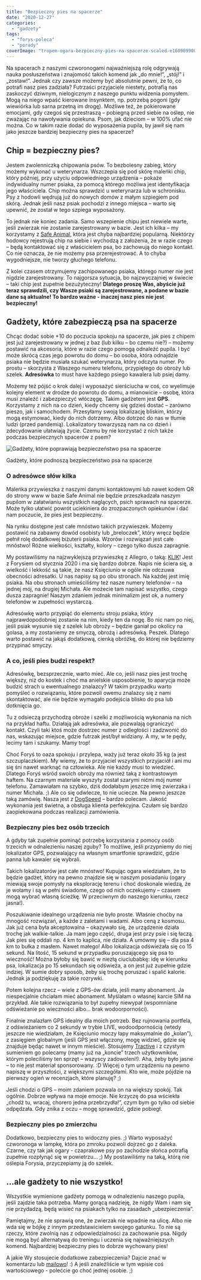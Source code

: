 ```yaml
---
title: "Bezpieczny pies na spacerze"
date: "2020-12-27"
categories: 
  - "gadzety"
tags: 
  - "forys-poleca"
  - "porady"
coverImage: "tropem-ogara-bezpieczny-pies-na-spacerze-scaled-e1609099009676.jpg"
---
```


Na spacerach z naszymi czworonogami najważniejszą rolę odgrywają nauka posłuszeństwa i znajomość takich komend jak „do mnie!”, „stój!” i „zostaw!”. Jednak czy zawsze możemy być absolutnie pewni, że to, co potrafi nasz pies zadziała? Futrzaści przyjaciele niestety, potrafią nas zaskoczyć dziwnym, nielogicznym z naszego punktu widzenia pomysłem. Mogą na niego wpaść kierowane insynktem, np. potrzebą pogoni (gdy wiewiórka lub sarna przetną im drogę). Możliwe też, że pokierowane emocjami, gdy czegoś się przestraszą – pobiegną przed siebie na oślep, nie zważając na nawoływania opiekuna. Psom, jak dzieciom – w 100% ufać nie można. Co w takim razie dodać do wyposażenia pupila, by jawił się nam jako jeszcze bardziej bezpieczny pies na spacerze?

## **Chip = bezpieczny pies?**

Jestem zwolenniczką chipowania psów. To bezbolesny zabieg, który możemy wykonać u weterynarza. Wszczepia się pod skórę maleńki chip, który później, przy użyciu odpowiedniego urządzenia – pokaże indywidualny numer psiaka, za pomocą którego możliwa jest identyfikacja jego właściciela. Chip można sprawdzić u weterynarza lub w schronisku. Psy z hodowli wędrują już do nowych domów z małym szpiegiem pod skórą. Jednak jeśli nasz psiak pochodzi z innego miejsca – warto się upewnić, że został w tego szpiega wyposażony.

To jednak nie koniec zadania. Samo wszepienie chipu jest niewiele warte, jeśli zwierzak nie zostanie zarejestrowany w bazie. Jest ich kilka – my korzystamy z [Safe Animal](https://www.safe-animal.eu/), która jest chyba najbardziej popularną. Niektórzy hodowcy rejestrują chip na siebie i wychodzą z założenia, że w razie czego – będą kontaktować się z właścicielem psa, bo zachowują do niego kontakt. Co nie oznacza, że nie możemy psa przerejestrować. A to chyba wygodniejsze, nie tworzy głuchego telefonu.

Z kolei czasem otrzymujemy zachipowanego psiaka, którego numer nie jest nigdzie zarejestrowany. To najgorsza sytuacja, bo najzwyczajniej w świecie – taki chip jest zupełnie bezużyteczny! **Dlatego proszę Was, abyście już teraz sprawdzili, czy Wasze psiaki są zarejestrowane, a podane w bazie dane są aktualne! To bardzo ważne - inaczej nasz pies nie jest bezpieczny!**

## **Gadżety, które zabezpieczą psa na spacerze**

Chcąc dodać sobie +10 do poczucia spokoju na spacerze, jak pies z chipem jest już zarejestrowany w jednej z baz (lub kilku – bo czemu nie?) – możemy postawić na akcesoria, które w razie czego pomogą odnaleźć pupila. I być może skrócą czas jego powrotu do domu – bo osoba, która odnajdzie psiaka nie będzie musiała szukać weterynarza, który odczyta numer. Po prostu – skorzysta z Waszego numeru telefonu, przypiętego do obroży lub szelek. **Adresówka** to must have każdego psiego kawalera lub psiej damy.

Możemy też pójść o krok dalej i wyposażyć sierściucha w coś, co wyelimuje kolejny element w drodze do powrotu do domu, a mianowicie – osobę, która musi znaleźć i zabezpieczyć włóczęgę. Takim gadżetem jest **GPS**. Korzystamy z nich na co dzień, kiedy chcemy się gdzieś dostać – zarówno pieszo, jak i samochodem. Przesyłamy swoją lokalizację bliskim, którzy mogą estymować, kiedy do nich dotrzemy. Albo dotrzeć do nas w tłumie ludzi (przed pandemią). Lokalizatory towarzyszą nam na co dzień i zdecydowanie ułatwiają życie. Czemu by nie korzystać z nich także podczas bezpiecznych spacerów z psem?

![Gadżety, które poprawiają bezpieczeństwo psa na spacerze](images/tropem-ogara-bezpieczny-pies-gadzety-1024x1024.png)

Gadżety, które podnoszą bezpieczeństwo psa na spacerze

### **O adresówce słów kilka**

Maleńka przywieszka z naszymi danymi kontaktowymi lub nawet kodem QR do strony www w bazie Safe Animal nie będzie przeszkadzała naszym pupilom w załatwianiu wszystkich naglących, psich sprawach na spacerze. Może tylko ułatwić powrót uciekiniera do zrozpaczonych opiekunów i dać nam poczucie, że pies jest bezpieczny.

Na rynku dostępne jest całe mnóstwo takich przywieszek. Możemy postawić na zabawny dowód osobisty lub „breloczek”, który wręcz będzie pełnił rolę dodatkowej biżuterii psiaka. Wzorów i rozwiązań jest całe mnóstwo! Różne wielkości, kształty, kolory – czego tylko dusza zapragnie.

My postawiliśmy na najzwyklejszą przywieszkę z Allegro, o taką: [KLIK](https://allegro.pl/oferta/identyfikator-adresowka-zawieszka-stal-nierdzewna-6989375666)! Jest z Forysiem od stycznia 2020 i ma się bardzo dobrze. Napis nie ściera się, a wielkość i lekkość są takie, że nasz Księciunio w ogóle nie odczuwa obecności adresatki. U nas napisy są po obu stronach. Na każdej jest imię psiaka. Na obu stronach umieściliśmy też nasze numery telefonów – na jednej mój, na drugiej Michała. Ale możecie tam napisać wszystko, czego dusza zapragnie! Naszym zdaniem jednak minimalizm jest ok, a numery telefonów w zupełności wystarczą.

Adresówkę warto przypiąć do elementu stroju psiaka, który najprawdopodobniej zostanie na nim, kiedy ten da nogę. Bo nic nam po niej, jeśli psiak wysunie się z szelek lub obroży – będzie ganiał po okolicy na golasa, a my zostaniemy ze smyczą, obrożą i adresówką. Peszek. Dlatego warto postawić na jakąś dodatkową, cienką obróżkę, do której nie będziemy przypinać smyczy.

### **A co, jeśli pies budzi respekt?**

Adresówkę, bezsprzecznie, warto mieć. Ale co, jeśli nasz pies jest trochę większy, niż do kostek i choć ma anielskie usposobienie, to aparycja może budzić strach u ewentualnego znalazcy? W takim przypadku warto pomyśleć o rozwiązaniu, które pozwoli owemu znalazcy się z nami skontaktować, ale nie będzie wymagało podejścia blisko do psa lub dotknięcia go.

Tu z odsieczą przychodzą obroże i szelki z możliwością wykonania na nich na przykład haftu. Działają jak adresówka, ale pozwalają ograniczyć kontakt. Czyli taki ktoś może dostrzec numer z odległości i zadzwonić do nas, wskazując miejsce, gdzie futrzak jest/był widziany. A my, w te pędy, lecimy tam i szukamy. Mamy trop!

Choć Foryś to oaza spokoju i przylepa, waży już teraz około 35 kg (a jest szczuplaczkiem). My wiemy, że to przyjaciel wszystkich przyjaciół i ani mu się śni nawet warknąć na człowieka. Ale nie każdy musi to wiedzieć. Dlatego Foryś wśród swoich obroży ma również taką z kontrastowym haftem. Na czarnym materiale wyszyty został szarymi nićmi mój numer telefonu. Zamawiałam na szybko, dziś dodałabym jeszcze imię zwierzaka i numer Michała. ;) Ale co się odwlecze, to nie uciecze. Na pewno jeszcze taką zamówię. Nasza jest z [DogSpeed](http://dogspeed.pl/) – bardzo polecam. Jakość wykonania jest świetna, a obsługa klienta perfekcyjna. Czułam się bardzo zaopiekowana podczas realizacji zamówienia.

### **Bezpieczny pies bez osób trzecich**

A gdyby tak zupełnie pominąć potrzebę korzystania z pomocy osób trzecich w odnalezieniu naszej zguby? To możliwe, jeśli przypniemy do niej lokalizator GPS, pozwalający na własnym smartfonie sprawdzić, gdzie panna lub kawaler się wybrali.

Takich lokalizatorów jest całe mnóstwo! Kupując ogara wiedziałam, że to będzie gadżet, który na pewno znajdzie się w naszym posiadaniu (ogary miewają swoje pomysły na eksplorację terenu i choć doskonale wiedzą, że je wołamy i są w pełni świadome, czego od nich oczekujemy – czasem mogą wybrać własną ścieżkę. W przeciwnym do naszego kierunku, rzecz jasna!).

Poszukiwanie idealnego urządzenia nie było proste. Właśnie choćby na mnogość rozwiązań, a każde z zaletami i wadami. Albo ceną z kosmosu. Jak już cena była akceptowalna – okazywało się, że urządzenie działa trochę jak walkie-talkie. Ja mam jego część, druga jest przy psie i się łaczą. Jak pies się oddali np. 4 km to kaplica, nie działa. A umówmy się – dla psa 4 km to bułka z masłem. Nawet małego! Albo lokalizacja odświeżała się co 15 sekund. Na litość, 15 sekund w przypadku poruszającego się psa to wieczność! Można byłoby się bawić w niezłą ciuciubabkę: idę w kierunku psa, lokalizacja po 15 sekundach się odświeża, a on jest już zupełnie gdzie indziej. W sumie dobry sposób, żeby się trochę poruszać i spalić kalorie. Jednak ja podziękuję za takie rozrywki.

Potem kolejna rzecz – wiele z GPS-ów działa, jeśli mamy abonament. Ja niespecjalnie chciałam mieć abonament. Myślałam o własnej karcie SIM na przykład. Ale takie rozwiązania to był zupełny niewypał (wspomniane odświeżanie po wieczności albo... brak wodoorporności).

Finalnie znalazłam GPS idealny dla moich potrzeb. Bez rujnowania portfela, z odświeżaniem co 2 sekundy w trybie LIVE, wodoodpornością (wtedy jeszcze nie wiedziałam, że Księciunio moczy łapy maksymalnie do „kolan”), z zasięgiem globalnym (jeśli GPS jest włączony, mogę widzieć, gdzie się znajduje będąc nawet w innym mieście). Stosujemy [Tractive](https://tractive.com/pl/) i z czystym sumieniem go polecamy (mamy już na „koncie” trzech użytkowników, którym poleciliśmy ten sprzęt – wszyscy zadowoleni!). Aha, żeby było jasne – to nie jest materiał sponsorowany. :D Więcej o tym urządzeniu na pewno napiszę w przyszłości, z większymi szczegółami. Kto wie, może pójdzie na pierwszy ogień w recenzjach, które planuję? ;)

Jeśli chodzi o GPS – moim zdaniem pozwala on na większy spokój. Tak ogólnie. Dobrze wpływa na moje emocje. Nie krzyczę do psa wściekła „chodź tu, wracaj, chorero jedna przebrzydła!”, czym bym go tylko od siebie odpędzała. Gdy znika z oczu – mogę sprawdzić, gdzie pobiegł.

### **Bezpieczny pies po zmierzchu**

Dodatkowo, bezpieczny pies to widoczny pies. ;) Warto wyposażyć czworonoga w lampkę, która po zmroku pozwoli dojrzeć go z daleka. Czarne, czy tak jak ogary - czaprakowe psy po zachodzie słońca potrafią zupełnie rozpłynąć się w powietrzu... ;) My postawiliśmy na taką, którą nie oślepia Forysia, przyczepiamy ją do szelek.

## **...ale gadżety to nie wszystko!**

Wszystkie wymienione gadżety pomogą w odnalezieniu naszego pupila, jeśli zajdzie taka potrzeba. Mamy gorącą nadzieję, że nigdy Wam i nam się nie przydadzą, będą wisieć na psiakach tylko na zasadach „ubezpieczenia”.

Pamiętajmy, że nie sprawią one, że zwierzak nie wpadnie na ulicę. Albo nie wda się w bójkę z innym przedstawicielem swojego gatunku. To nie są rzeczy, które zwolnią nas z odpowiedzialności za zachowanie psa. Nigdy nie mogą być alternatywą do treningu i uczenia się najważniejszych komend. Najbardziej bezpieczny pies to dobrze wychowany pies!

A jakie Wy stosujecie dodatkowe zabezpieczenia? Dajcie znać w komentarzu lub [mailowo](https://tropemogara.pl/kontakt/)! :) A jeśli znaleźliście w tym wpisie coś wartościowego - polećcie go choć jednej osobie. ;)
